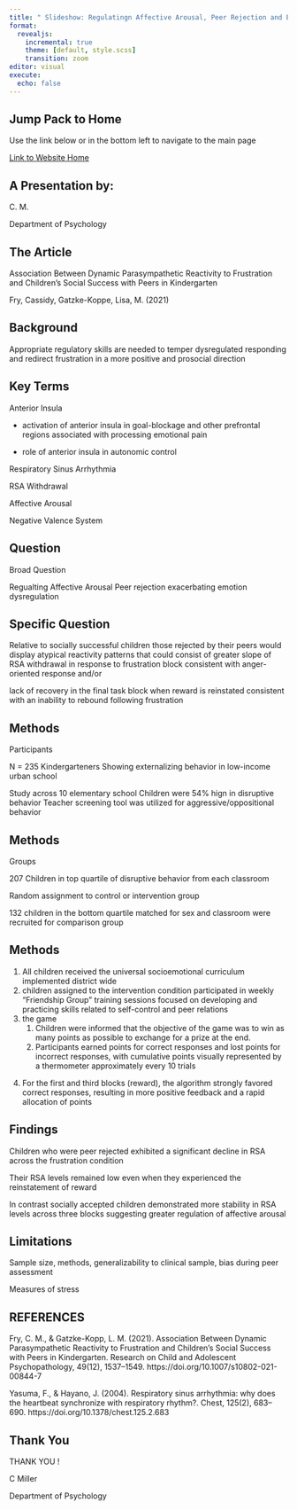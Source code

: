 ```yaml
---
title: " Slideshow: Regulatingn Affective Arousal, Peer Rejection and Exacerbation of Emotion Dysregulation"
format:
  revealjs:
    incremental: true
    theme: [default, style.scss]
    transition: zoom
editor: visual
execute:
  echo: false
---
```


## Jump Pack to Home

Use the link below or in the bottom left to navigate to the main page

[Link to Website Home](https://miller-c-r.github.io/cm_nsf_reu_didactics/)

## A Presentation by:

C. M.

Department of Psychology

## The Article

Association Between Dynamic Parasympathetic Reactivity to Frustration and Children's Social Success with Peers in Kindergarten

Fry, Cassidy, Gatzke-Koppe, Lisa, M. (2021)

## Background

Appropriate regulatory skills are needed to temper dysregulated responding and redirect frustration in a more positive and prosocial direction

## Key Terms

Anterior Insula

-   activation of anterior insula in goal-blockage and other prefrontal regions associated with processing emotional pain

-   role of anterior insula in autonomic control

Respiratory Sinus Arrhythmia

RSA Withdrawal

Affective Arousal

Negative Valence System

## Question

Broad Question

Regualting Affective Arousal Peer rejection exacerbating emotion dysregulation

## Specific Question

Relative to socially successful children those rejected by their peers would display atypical reactivity patterns that could consist of greater slope of RSA withdrawal in response to frustration block consistent with anger-oriented response and/or

lack of recovery in the final task block when reward is reinstated consistent with an inability to rebound following frustration

## Methods

Participants

N = 235 Kindergarteners Showing externalizing behavior in low-income urban school

Study across 10 elementary school Children were 54% hign in disruptive behavior Teacher screening tool was utilized for aggressive/oppositional behavior

## Methods

Groups

207 Children in top quartile of disruptive behavior from each classroom

Random assignment to control or intervention group

132 children in the bottom quartile matched for sex and classroom were recruited for comparison group

## Methods

1.  All children received the universal socioemotional curriculum implemented district wide
2.  children assigned to the intervention condition participated in weekly "Friendship Group" training sessions focused on developing and practicing skills related to self-control and peer relations
3.  the game
    1.  Children were informed that the objective of the game was to win as many points as possible to exchange for a prize at the end.
    2.  Participants earned points for correct responses and lost points for incorrect responses, with cumulative points visually represented by a thermometer approximately every 10 trials

<!-- -->

4.  For the first and third blocks (reward), the algorithm strongly favored correct responses, resulting in more positive feedback and a rapid allocation of points

## Findings

Children who were peer rejected exhibited a significant decline in RSA across the frustration condition

Their RSA levels remained low even when they experienced the reinstatement of reward

In contrast socially accepted children demonstrated more stability in RSA levels across three blocks suggesting greater regulation of affective arousal

## Limitations

Sample size, methods, generalizability to clinical sample, bias during peer assessment

Measures of stress

## REFERENCES {.scrollable}

Fry, C. M., & Gatzke-Kopp, L. M. (2021). Association Between Dynamic Parasympathetic Reactivity to Frustration and Children's Social Success with Peers in Kindergarten. Research on Child and Adolescent Psychopathology, 49(12), 1537--1549. https://doi.org/10.1007/s10802-021-00844-7

Yasuma, F., & Hayano, J. (2004). Respiratory sinus arrhythmia: why does the heartbeat synchronize with respiratory rhythm?. Chest, 125(2), 683--690. https://doi.org/10.1378/chest.125.2.683

## Thank You

THANK YOU !

C Miller

Department of Psychology
